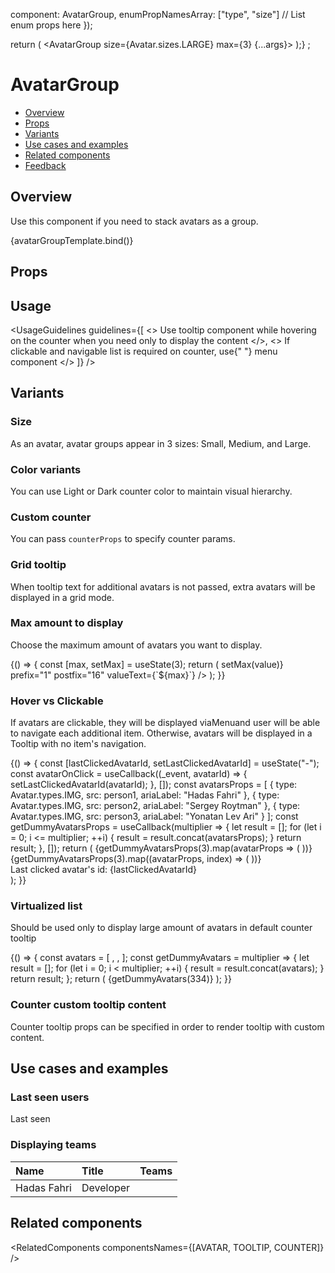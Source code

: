 
  component: AvatarGroup,
  enumPropNamesArray: ["type", "size"] // List enum props here
});

return (
  <AvatarGroup size={Avatar.sizes.LARGE} max={3} {...args}>
    <Avatar type={Avatar.types.IMG} src={persons.person1} ariaLabel="Hadas Fahri" />
    <Avatar type={Avatar.types.IMG} src={persons.person2} ariaLabel="Sergey Roytman" />
    <Avatar type={Avatar.types.IMG} src={persons.person3} ariaLabel="Yonatan Lev Ari" />
    <Avatar type={Avatar.types.IMG} src={persons.person1} ariaLabel="Hadas Fahri" />
    <Avatar type={Avatar.types.IMG} src={persons.person2} ariaLabel="Sergey Roytman" />
    <Avatar type={Avatar.types.IMG} src={persons.person3} ariaLabel="Yonatan Lev Ari" />
    <Avatar type={Avatar.types.IMG} src={persons.person1} ariaLabel="Hadas Fahri" />
    <Avatar type={Avatar.types.IMG} src={persons.person2} ariaLabel="Sergey Roytman" />
    <Avatar type={Avatar.types.IMG} src={persons.person3} ariaLabel="Yonatan Lev Ari" />
    <Avatar type={Avatar.types.IMG} src={persons.person1} ariaLabel="Hadas Fahri" />
    <Avatar type={Avatar.types.IMG} src={persons.person2} ariaLabel="Sergey Roytman" />
    <Avatar type={Avatar.types.IMG} src={persons.person3} ariaLabel="Yonatan Lev Ari" />
    <Avatar type={Avatar.types.TEXT} text="MR" ariaLabel="Mark Roytstein" />
  </AvatarGroup>
);}
;

<Meta
  title="Media/Avatar/AvatarGroup"
  component={AvatarGroup}
  argTypes={metaSettings.argTypes}
  decorators={metaSettings.decorators}
/>

<!--- Component documentation -->

# AvatarGroup

- [Overview](#overview)
- [Props](#props)
- [Variants](#variants)
- [Use cases and examples](#use-cases-and-examples)
- [Related components](#related-components)
- [Feedback](#feedback)

## Overview

Use this component if you need to stack avatars as a group.

<Canvas>
  <Story
    name="Overview"
    args={{
      persons: {
        person1: window.location.origin + "/" + person1,
        person2: window.location.origin + "/" + person2,
        person3: window.location.origin + "/" + person3
      }
    }}
  >
    {avatarGroupTemplate.bind()}
  </Story>
</Canvas>

## Props

<ArgsTable story="Overview" />

## Usage

<UsageGuidelines
  guidelines={[
    <>
      Use <Link href="/?path=/docs/popover-tooltip--overview">tooltip</Link> component while hovering on the counter
      when you need only to display the content
    </>,
    <>
      If clickable and navigable list is required on counter, use{" "}
      <Link href="/?path=/docs/navigation-menu-menu--overview">menu</Link> component
    </>
  ]}
/>

## Variants

### Size

As an avatar, avatar groups appear in 3 sizes: Small, Medium, and Large.

<Canvas>
  <Story name="Size">
    <Flex direction={Flex.directions.COLUMN} gap={Flex.gaps.LARGE} align={Flex.align.START}>
      <StoryDescription description="Large" vertical align={Flex.align.START}>
        <AvatarGroup size={Avatar.sizes.LARGE} type={Avatar.types.IMG} max={3}>
          <Avatar type={Avatar.types.IMG} src={person1} ariaLabel="Hadas Fahri" />
          <Avatar type={Avatar.types.IMG} src={person2} ariaLabel="Sergey Roytman" />
          <Avatar type={Avatar.types.IMG} src={person3} ariaLabel="Yonatan Lev Ari" />
          <Avatar type={Avatar.types.IMG} src={person1} ariaLabel="Hadas Fahri" />
          <Avatar type={Avatar.types.IMG} src={person2} ariaLabel="Sergey Roytman" />
          <Avatar type={Avatar.types.IMG} src={person3} ariaLabel="Yonatan Lev Ari" />
        </AvatarGroup>
      </StoryDescription>
      <StoryDescription description="Medium" vertical align={Flex.align.START}>
        <AvatarGroup size={Avatar.sizes.MEDIUM} type={Avatar.types.IMG} max={3}>
          <Avatar type={Avatar.types.IMG} src={person1} ariaLabel="Hadas Fahri" />
          <Avatar type={Avatar.types.IMG} src={person2} ariaLabel="Sergey Roytman" />
          <Avatar type={Avatar.types.IMG} src={person3} ariaLabel="Yonatan Lev Ari" />
          <Avatar type={Avatar.types.IMG} src={person1} ariaLabel="Hadas Fahri" />
          <Avatar type={Avatar.types.IMG} src={person2} ariaLabel="Sergey Roytman" />
          <Avatar type={Avatar.types.IMG} src={person3} ariaLabel="Yonatan Lev Ari" />
        </AvatarGroup>
      </StoryDescription>
      <StoryDescription description="Small" vertical align={Flex.align.START}>
        <AvatarGroup size={Avatar.sizes.SMALL} type={Avatar.types.IMG} max={3}>
          <Avatar type={Avatar.types.IMG} src={person1} ariaLabel="Hadas Fahri" />
          <Avatar type={Avatar.types.IMG} src={person2} ariaLabel="Sergey Roytman" />
          <Avatar type={Avatar.types.IMG} src={person3} ariaLabel="Yonatan Lev Ari" />
          <Avatar type={Avatar.types.IMG} src={person1} ariaLabel="Hadas Fahri" />
          <Avatar type={Avatar.types.IMG} src={person2} ariaLabel="Sergey Roytman" />
          <Avatar type={Avatar.types.IMG} src={person3} ariaLabel="Yonatan Lev Ari" />
        </AvatarGroup>
      </StoryDescription>
    </Flex>
  </Story>
</Canvas>

### Color variants

You can use Light or Dark counter color to maintain visual hierarchy.

<Canvas>
  <Story name="Color variants">
    <Flex direction={Flex.directions.COLUMN} gap={Flex.gaps.LARGE} align={Flex.align.START}>
      <StoryDescription description="Light" vertical align={Flex.align.START}>
        <AvatarGroup
          size={Avatar.sizes.LARGE}
          type={Avatar.types.IMG}
          max={3}
          counterProps={{ color: Counter.colors.LIGHT }}
        >
          <Avatar type={Avatar.types.IMG} src={person1} ariaLabel="Hadas Fahri" />
          <Avatar type={Avatar.types.IMG} src={person2} ariaLabel="Sergey Roytman" />
          <Avatar type={Avatar.types.IMG} src={person3} ariaLabel="Yonatan Lev Ari" />
          <Avatar type={Avatar.types.IMG} src={person1} ariaLabel="Hadas Fahri" />
          <Avatar type={Avatar.types.IMG} src={person2} ariaLabel="Sergey Roytman" />
          <Avatar type={Avatar.types.IMG} src={person3} ariaLabel="Yonatan Lev Ari" />
        </AvatarGroup>
      </StoryDescription>
      <StoryDescription description="Dark" vertical align={Flex.align.START}>
        <AvatarGroup
          size={Avatar.sizes.LARGE}
          type={Avatar.types.IMG}
          max={3}
          counterProps={{ color: Counter.colors.DARK }}
        >
          <Avatar type={Avatar.types.IMG} src={person1} ariaLabel="Hadas Fahri" />
          <Avatar type={Avatar.types.IMG} src={person2} ariaLabel="Sergey Roytman" />
          <Avatar type={Avatar.types.IMG} src={person3} ariaLabel="Yonatan Lev Ari" />
          <Avatar type={Avatar.types.IMG} src={person1} ariaLabel="Hadas Fahri" />
          <Avatar type={Avatar.types.IMG} src={person2} ariaLabel="Sergey Roytman" />
          <Avatar type={Avatar.types.IMG} src={person3} ariaLabel="Yonatan Lev Ari" />
        </AvatarGroup>
      </StoryDescription>
    </Flex>
  </Story>
</Canvas>

### Custom counter

You can pass `counterProps` to specify counter params.

<Canvas>
  <Story name="Custom counter">
    <AvatarGroup
      size={Avatar.sizes.LARGE}
      type={Avatar.types.IMG}
      max={3}
      counterProps={{ count: 100500, color: Counter.colors.DARK, prefix: "", maxDigits: 5 }}
    >
      <Avatar src={person1} ariaLabel="Hadas Fahri" />
      <Avatar src={person2} ariaLabel="Sergey Roytman" />
      <Avatar src={person3} ariaLabel="Yonatan Lev Ari" />
    </AvatarGroup>
  </Story>
</Canvas>

### Grid tooltip

When tooltip text for additional avatars is not passed, extra avatars will be displayed in a grid mode.

<Canvas>
  <Story name="Grid tooltip">
    <AvatarGroup size={Avatar.sizes.LARGE} type={Avatar.types.IMG} max={3}>
      <Avatar src={person1} />
      <Avatar src={person2} />
      <Avatar src={person3} />
      <Avatar src={person1} />
      <Avatar src={person2} />
      <Avatar src={person3} />
      <Avatar src={person1} />
      <Avatar src={person2} />
      <Avatar src={person3} />
      <Avatar src={person1} />
      <Avatar src={person2} />
      <Avatar src={person3} />
      <Avatar src={person1} />
      <Avatar src={person2} />
      <Avatar src={person3} />
      <Avatar src={person1} />
      <Avatar src={person2} />
      <Avatar src={person3} />
    </AvatarGroup>
  </Story>
</Canvas>

### Max amount to display

Choose the maximum amount of avatars you want to display.

<Canvas>
  <Story name="Max amount to display">
    {() => {
      const [max, setMax] = useState(3);
      return (
        <Flex
          direction={Flex.directions.COLUMN}
          gap={Flex.gaps.MEDIUM}
          align={Flex.align.START}
          className={styles.sliderCountContainer}
        >
          <Slider
            size={Slider.sizes.SMALL}
            min={1}
            max={16}
            defaultValue={max}
            onChange={value => setMax(value)}
            prefix="1"
            postfix="16"
            valueText={`${max}`}
          />
          <AvatarGroup size={Avatar.sizes.LARGE} max={max}>
            <Avatar type={Avatar.types.IMG} src={person1} ariaLabel="Hadas Fahri" />
            <Avatar type={Avatar.types.IMG} src={person2} ariaLabel="Sergey Roytman" />
            <Avatar type={Avatar.types.IMG} src={person3} ariaLabel="Yonatan Lev Ari" />
            <Avatar type={Avatar.types.IMG} src={person1} ariaLabel="Hadas Fahri" />
            <Avatar type={Avatar.types.IMG} src={person2} ariaLabel="Sergey Roytman" />
            <Avatar type={Avatar.types.IMG} src={person3} ariaLabel="Yonatan Lev Ari" />
            <Avatar type={Avatar.types.IMG} src={person1} ariaLabel="Hadas Fahri" />
            <Avatar type={Avatar.types.IMG} src={person2} ariaLabel="Sergey Roytman" />
            <Avatar type={Avatar.types.IMG} src={person3} ariaLabel="Yonatan Lev Ari" />
            <Avatar type={Avatar.types.IMG} src={person1} ariaLabel="Hadas Fahri" />
            <Avatar type={Avatar.types.IMG} src={person2} ariaLabel="Sergey Roytman" />
            <Avatar type={Avatar.types.IMG} src={person3} ariaLabel="Yonatan Lev Ari" />
            <Avatar type={Avatar.types.IMG} src={person1} ariaLabel="Hadas Fahri" />
            <Avatar type={Avatar.types.IMG} src={person2} ariaLabel="Sergey Roytman" />
            <Avatar type={Avatar.types.IMG} src={person3} ariaLabel="Yonatan Lev Ari" />
            <Avatar text="MR" type={Avatar.types.TEXT} ariaLabel="Mark Roytstein" />
          </AvatarGroup>
        </Flex>
      );
    }}
  </Story>
</Canvas>

### Hover vs Clickable

If avatars are clickable, they will be displayed via<Link href="/?path=/docs/navigation-menu-menu--overview">Menu</Link>and user will be able to navigate each additional item.
Otherwise, avatars will be displayed in a Tooltip with no item's navigation.

<Canvas>
  <Story name="Hover vs Clickable">
    {() => {
      const [lastClickedAvatarId, setLastClickedAvatarId] = useState("-");
      const avatarOnClick = useCallback((_event, avatarId) => {
        setLastClickedAvatarId(avatarId);
      }, []);
      const avatarsProps = [
        { type: Avatar.types.IMG, src: person1, ariaLabel: "Hadas Fahri" },
        { type: Avatar.types.IMG, src: person2, ariaLabel: "Sergey Roytman" },
        { type: Avatar.types.IMG, src: person3, ariaLabel: "Yonatan Lev Ari" }
      ];
      const getDummyAvatarsProps = useCallback(multiplier => {
        let result = [];
        for (let i = 0; i <= multiplier; ++i) {
          result = result.concat(avatarsProps);
        }
        return result;
      }, []);
      return (
        <Flex direction={Flex.directions.ROW} gap={Flex.gaps.LARGE}>
          <StoryDescription description="Counter hover" vertical align={Flex.align.START}>
            <AvatarGroup
              size={Avatar.sizes.LARGE}
              max={3}
              counterTooltipCustomProps={{ position: Tooltip.positions.BOTTOM }}
            >
              {getDummyAvatarsProps(3).map(avatarProps => (
                <Avatar {...avatarProps} />
              ))}
            </AvatarGroup>
          </StoryDescription>
          <StoryDescription description="Counter click" vertical align={Flex.align.START}>
            <Flex>
              <AvatarGroup size={Avatar.sizes.LARGE} max={3}>
                {getDummyAvatarsProps(3).map((avatarProps, index) => (
                  <Avatar {...avatarProps} onClick={avatarOnClick} id={index} />
                ))}
              </AvatarGroup>
              <div className={styles.lastClickedAvatarIdText}>Last clicked avatar's id: {lastClickedAvatarId}</div>
            </Flex>
          </StoryDescription>
        </Flex>
      );
    }}
  </Story>
</Canvas>

### Virtualized list

Should be used only to display large amount of avatars in default counter tooltip

<Canvas>
  <Story name="Virtualized list">
    {() => {
      const avatars = [
        <Avatar type={Avatar.types.IMG} src={person1} ariaLabel="Hadas Fahri" />,
        <Avatar type={Avatar.types.IMG} src={person2} ariaLabel="Sergey Roytman" />,
        <Avatar type={Avatar.types.IMG} src={person3} ariaLabel="Yonatan Lev Ari" />
      ];
      const getDummyAvatars = multiplier => {
        let result = [];
        for (let i = 0; i < multiplier; ++i) {
          result = result.concat(avatars);
        }
        return result;
      };
      return (
        <AvatarGroup size={Avatar.sizes.LARGE} max={3} counterTooltipIsVirtualizedList={true}>
          {getDummyAvatars(334)}
        </AvatarGroup>
      );
    }}
  </Story>
</Canvas>

### Counter custom tooltip content

Counter tooltip props can be specified in order to render tooltip with custom content.

<Canvas>
  <Story name="Counter custom tooltip content">
    <AvatarGroup
      size={Avatar.sizes.LARGE}
      type={Avatar.types.IMG}
      max={3}
      counterTooltipCustomProps={{ content: "... and plenty more employees" }}
    >
      <Avatar src={person1} ariaLabel="Hadas Fahri" />
      <Avatar src={person2} ariaLabel="Sergey Roytman" />
      <Avatar src={person3} ariaLabel="Yonatan Lev Ari" />
      <Avatar src={person1} ariaLabel="Hadas Fahri" />
      <Avatar src={person2} ariaLabel="Sergey Roytman" />
      <Avatar src={person3} ariaLabel="Yonatan Lev Ari" />
    </AvatarGroup>
  </Story>
</Canvas>

## Use cases and examples

### Last seen users

<Canvas>
  <Story name="Last seen users">
    <Flex direction={Flex.directions.ROW} gap={Flex.gaps.MEDIUM}>
      <div>Last seen</div>
      <AvatarGroup size={Avatar.sizes.MEDIUM} max={3}>
        <Avatar type={Avatar.types.IMG} src={person1} ariaLabel="Hadas Fahri" />
        <Avatar type={Avatar.types.IMG} src={person2} ariaLabel="Sergey Roytman" />
        <Avatar type={Avatar.types.IMG} src={person3} ariaLabel="Yonatan Lev Ari" />
        <Avatar type={Avatar.types.IMG} src={person1} ariaLabel="Hadas Fahri" />
        <Avatar type={Avatar.types.IMG} src={person2} ariaLabel="Sergey Roytman" />
        <Avatar type={Avatar.types.IMG} src={person3} ariaLabel="Yonatan Lev Ari" />
      </AvatarGroup>
    </Flex>
  </Story>
</Canvas>

### Displaying teams

<Canvas>
  <Story name="Displaying teams">
    <table>
      <thead>
        <tr>
          <th width={200} align="left">
            Name
          </th>
          <th width={200} align="left">
            Title
          </th>
          <th width={200} align="left">
            Teams
          </th>
        </tr>
      </thead>
      <tbody>
        <tr>
          <td align="left">
            <Flex direction={Flex.directions.ROW} gap={Flex.gaps.SMALL}>
              <Avatar type={Avatar.types.IMG} src={person1} size={Avatar.sizes.MEDIUM} ariaLabel="Hadas Fahri" />
              Hadas Fahri
            </Flex>
          </td>
          <td align="left">Developer</td>
          <td align="left">
            <AvatarGroup size={Avatar.sizes.MEDIUM} max={2} counterProps={{ ariaLabelItemsName: "teams" }}>
              <Avatar
                type={Avatar.types.TEXT}
                text="T1"
                backgroundColor={Avatar.backgroundColors.PEACH}
                ariaLabel="Team 1"
              />
              <Avatar
                type={Avatar.types.TEXT}
                text="T2"
                backgroundColor={Avatar.backgroundColors.BUBBLE}
                ariaLabel="Team 2"
              />
              <Avatar
                type={Avatar.types.TEXT}
                text="T3"
                backgroundColor={Avatar.backgroundColors.BERRY}
                ariaLabel="Team 3"
              />
            </AvatarGroup>
          </td>
        </tr>
      </tbody>
    </table>
  </Story>
</Canvas>

## Related components

<RelatedComponents componentsNames={[AVATAR, TOOLTIP, COUNTER]} />
